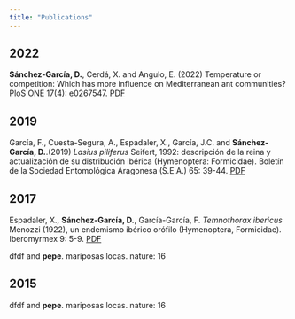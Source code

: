 ```yaml
---
title: "Publications"
---
```


## 2022

**Sánchez-García, D.**, Cerdá, X. and Angulo, E. (2022) Temperature or competition: Which has more influence on Mediterranean ant communities? PloS ONE 17(4): e0267547. [PDF](https://journals.plos.org/plosone/article/file?id=10.1371/journal.pone.0267547&type=printable)

## 2019

García, F., Cuesta-Segura, A., Espadaler, X., García, J.C. and **Sánchez-García, D.**.(2019) *Lasius piliferus* Seifert, 1992: descripción de la reina y actualización de su distribución ibérica (Hymenoptera: Formicidae). Boletín de la Sociedad Entomológica Aragonesa (S.E.A.) 65: 39-44. [PDF](http://xavierespadaler.creaf.cat/Archivos/2010s/2019/BSEA%2065_39_44.pdf)

## 2017

Espadaler, X., **Sánchez-García, D.**, García-García, F. *Temnothorax ibericus* Menozzi (1922), un endemismo ibérico orófilo (Hymenoptera, Formicidae). Iberomyrmex 9: 5-9. [PDF]()

dfdf and **pepe**. mariposas locas. nature: 16

## 2015

dfdf and **pepe**. mariposas locas. nature: 16